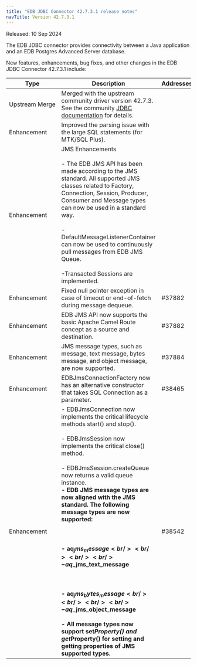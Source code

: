 ```yaml
---
title: "EDB JDBC Connector 42.7.3.1 release notes"
navTitle: Version 42.7.3.1
---
```


Released: 10 Sep 2024

The EDB JDBC connector provides connectivity between a Java application and an EDB Postgres Advanced Server database.

New features, enhancements, bug fixes, and other changes in the EDB JDBC Connector 42.7.3.1 include:

| Type                | Description                                                                                                                                                                                                                                                                                                                                                                                                                                                                                                                                                                                                                                                          | Addresses |
|---------------------|----------------------------------------------------------------------------------------------------------------------------------------------------------------------------------------------------------------------------------------------------------------------------------------------------------------------------------------------------------------------------------------------------------------------------------------------------------------------------------------------------------------------------------------------------------------------------------------------------------------------------------------------------------------------|-----------|
| Upstream&nbsp;Merge | Merged with the upstream community driver version 42.7.3. See the community [JDBC documentation](https://jdbc.postgresql.org/changelogs/2024-03-14-42.7.3-release/) for details.                                                                                                                                                                                                                                                                                                                                                                                                                                                                                     |           |
| Enhancement         | Improved the parsing issue with the large SQL statements (for MTK/SQL Plus).                                                                                                                                                                                                                                                                                                                                                                                                                                                                                                                                                                                                            |           |
| Enhancement         | JMS Enhancements<br/><br/>- The EDB JMS API has been made according to the JMS standard. All supported JMS classes related to Factory, Connection, Session, Producer, Consumer and Message types can now be used in a standard way.<br/><br/>- DefaultMessageListenerContainer can now be used to continuously pull messages from EDB JMS Queue.<br/><br/>-Transacted Sessions are implemented.                                                                                                                                                                                                                                                                      |           |
| Enhancement         | Fixed null pointer exception in case of timeout or end-of-fetch during message dequeue.                                                                                                                                                                                                                                                                                                                                                                                                                                                                                                                                                                              | #37882    |
| Enhancement         | EDB JMS API now supports the basic Apache Camel Route concept as a source and destination.                                                                                                                                                                                                                                                                                                                                                                                                                                                                                                                                                                           | #37882    |
| Enhancement         | JMS message types, such as message, text message, bytes message, and object message, are now supported.                                                                                                                                                                                                                                                                                                                                                                                                                                                                                                                                                              | #37884    |
| Enhancement         | EDBJmsConnectionFactory now has an alternative constructor that takes SQL Connection as a parameter.                                                                                                                                                                                                                                                                                                                                                                                                                                                                                                                                                                 | #38465    |
| Enhancement         | - EDBJmsConnection now implements the critical lifecycle methods start() and stop().<br/><br/>- EDBJmsSession now implements the critical close() method.<br/><br/>- EDBJmsSession.createQueue now returns a valid queue instance.<br/><b/>- EDB JMS message types are now aligned with the JMS standard. The following message types are now supported:<br/><br/><br/><br/>- aq$_jms_message<br/><br/><br/><br/>- aq$_jms_text_message<br/><br/><br/><br/>- aq$_jms_bytes_message<br/><br/><br/><br/>- aq$_jms_object_message<br/><br/>- All message types now support set*Property() and get*Property() for setting and getting properties of JMS supported types. | #38542    |



                                     

 







